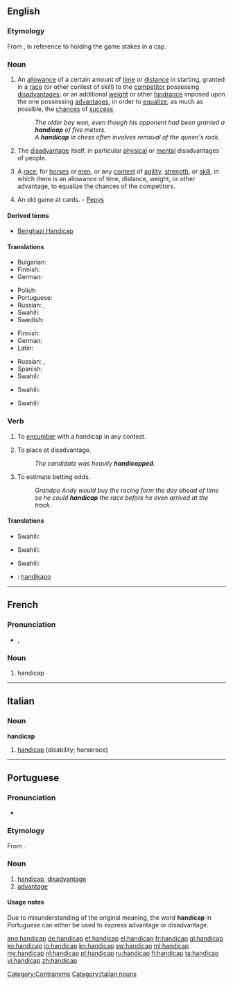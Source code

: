 ==English==

===Etymology===
From {{term|hand||lang=en}} {{term|in|lang=en}} {{term|cap||lang=en}}, in reference to holding the game stakes in a cap.

===Noun===
{{en-noun}}

# An [[allowance]] of a certain amount of [[time]] or [[distance]] in starting, granted in a [[race]] (or other contest of skill) to the [[competitor]] possessing [[disadvantage]]s; or an additional [[weight]] or other [[hindrance]] imposed upon the one possessing [[advantage]]s, in order to [[equalize]], as much as possible, the [[chances]] of [[success]].
#: ''The older boy won, even though his opponent had been granted a '''handicap''' of five meters.''
#: ''A '''handicap''' in chess often involves removal of the queen's rook.''
# {{context|sometimes considered offensive}} The [[disadvantage]] itself, in particular [[physical]] or [[mental]] disadvantages of people. 
# A [[race]], for [[horses]] or [[men]], or any [[contest]] of [[agility]], [[strength]], or [[skill]], in which there is an allowance of time, distance, weight, or other advantage, to equalize the chances of the competitors.
# {{obsolete|card game}} An old game at cards. - [[Pepys]]

====Derived terms====
* [[Benghazi Handicap]]

====Translations====
{{trans-top|allowance granted in a race to the competitor}}
* Bulgarian: {{t+|bg|аванс|m|tr=aváns}}
* Finnish: {{t|fi|tasoitus}}
* German: {{t+|de|Vorsprung|m}}
{{trans-mid}}
* Polish: {{t|pl|fory}}
* Portuguese: {{t|pt|vantagem}}
* Russian: {{t|ru|фора|f|tr=fóra}}, {{t|ru|гандикап|m|tr=gandikáp}}
* Swahili: {{t+|sw|kilema|xs=Swahili}}
* Swedish: {{t|sv|försprång}}
{{trans-bottom}}

{{trans-top|disadvantage, in particular physical or mental disadvantages of people}}
* Finnish: {{t+|fi|vamma}}
* German: {{t+|de|Behinderung|m}}
* Latin: {{t-|la|impedimentum|n}}
{{trans-mid}}
* Russian: {{t+|ru|недостаток|m|tr=n'edostátok}}, {{t|ru|увечье|n|tr=uv'éčje}}
* Spanish: {{t|es|minusvalía|f}}
* Swahili: {{t+|sw|kilema|xs=Swahili}}
{{trans-bottom}}

{{trans-top|race}}
* Swahili: {{t+|sw|kilema|xs=Swahili}}
{{trans-mid}}
{{trans-bottom}}

{{trans-top|card game}}
* Swahili: {{t+|sw|kilema|xs=Swahili}}
{{trans-mid}}
{{trans-bottom}}

===Verb===
{{en-verb|handicap|p|ed}}

# {{transitive}} To [[encumber]] with a handicap in any contest.
# {{transitive|by extension}} To place at disadvantage.
#: ''The candidate was heavily '''handicapped'''.''
# To estimate betting odds.
#: ''Grandpa Andy would buy the racing form the day ahead of time so he could '''handicap''' the race before he even arrived at the track.''

====Translations====
{{trans-top|to encumber}}
* Swahili: {{t+|sw|kilema|xs=Swahili}}
{{trans-mid}}
{{trans-bottom}}

{{trans-top|to place at disadvantage}}
* Swahili: {{t+|sw|kilema|xs=Swahili}}
{{trans-mid}}
{{trans-bottom}}

{{trans-top|to estimate betting odds}}
* Swahili: {{t+|sw|kilema|xs=Swahili}}
{{trans-mid}}
{{trans-bottom}}

{{checktrans-top}}
* {{ttbc|io}}: [[handikapo]]
{{trans-mid}}
{{trans-bottom}}

[[Category:Contranyms]]

----

==French==

===Pronunciation===
* {{IPA|/hɑ̃.di.kap/|lang=fr}}, {{SAMPA|/hA~.di.kap/}}

===Noun===
{{fr-noun|m}}

# handicap

----

==Italian==

===Noun===
'''handicap''' {{m|inv}}

# [[#English|handicap]] (disability; horserace)

[[Category:Italian nouns]]

----

==Portuguese==

===Pronunciation===
* {{hyphenation|han|di|cap}}

===Etymology===
From {{etyl|en|pt}} {{term|handicap|lang=en}}.

===Noun===
{{pt-noun-m-unc}}

# [[handicap]], [[disadvantage]]
# [[advantage]]

====Usage notes====
Due to misunderstanding of the original meaning, the word '''handicap''' in Portuguese can either be used to express advantage or disadvantage.

[[ang:handicap]]
[[de:handicap]]
[[et:handicap]]
[[el:handicap]]
[[fr:handicap]]
[[gl:handicap]]
[[ko:handicap]]
[[io:handicap]]
[[kn:handicap]]
[[sw:handicap]]
[[ml:handicap]]
[[my:handicap]]
[[nl:handicap]]
[[pl:handicap]]
[[ru:handicap]]
[[fi:handicap]]
[[ta:handicap]]
[[vi:handicap]]
[[zh:handicap]]